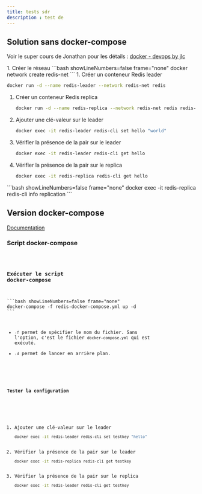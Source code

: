 ```yaml
---
title: tests sdr
description : test de 
---
```



## Solution sans docker-compose

Voir le super cours de Jonathan pour les détails : [docker - devops by jlc](https://lechjo01.github.io/devops/docs/Conteneurisation/td04-%20docker)

<Steps>
1. Créer le réseau
   ```bash showLineNumbers=false frame="none"
   docker network create redis-net
   ```
1. Créer un conteneur Redis leader
   
   ```bash showLineNumbers=false frame="none"
   docker run -d --name redis-leader --network redis-net redis
   ```
1. Créer un conteneur Redis replica
   
   ```bash showLineNumbers=false frame="none"
   docker run -d --name redis-replica --network redis-net redis redis-server --replicaof redis-leader 6379
   ```
1. Ajouter une clé-valeur sur le leader
   
   ```bash showLineNumbers=false frame="none"
   docker exec -it redis-leader redis-cli set hello "world"
   ```
1. Vérifier la présence de la pair sur le leader
   
   ```bash showLineNumbers=false frame="none"
   docker exec -it redis-leader redis-cli get hello
   ```
1. Vérifier la présence de la pair sur le replica
   
   ```bash showLineNumbers=false frame="none"
   docker exec -it redis-replica redis-cli get hello
   ```
</Steps>

<Aside type="tip" title="Vérifier la configuration">
```bash showLineNumbers=false frame="none"
docker exec -it redis-replica redis-cli info replication
```
</Aside>

## Version docker-compose

[Documentation](https://lechjo01.github.io/devops/docs/Conteneurisation/td05-compose)

### Script docker-compose



<Code code={dockerCompose} lang="yml" title="redis-docker-compose.yml" showLineNumbers={false}/>

### Exécuter le script docker-compose

<Card title="Exécuter le script" icon="seti:docker">
```bash showLineNumbers=false frame="none"
docker-compose -f redis-docker-compose.yml up -d
```

* `-f` permet de spécifier le nom du fichier. Sans l'option, c'est le fichier `docker-compose.yml` qui est exécuté.
* `-d` permet de lancer en arrière plan.
</Card>

#### Tester la configuration

<Steps>

1. Ajouter une clé-valeur sur le leader
   ``` bash showLineNumbers=false frame="none"
   docker exec -it redis-leader redis-cli set testkey "hello"
   ```
1. Vérifier la présence de la pair sur le leader
   ``` bash showLineNumbers=false frame="none"
   docker exec -it redis-replica redis-cli get testkey
   ```
1. Vérifier la présence de la pair sur le replica
   ``` bash showLineNumbers=false frame="none"
   docker exec -it redis-leader redis-cli get testkey
   ```
</Steps>
